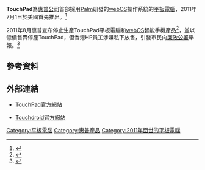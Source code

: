 {{Otheruses|subject=惠普[[平板電腦|平板電腦]]|other=[[筆記型電腦|筆記型電腦]]輸入設備|觸摸板}}
{{Information appliance
| name         = TouchPad
| logo         = 
| image        =
| caption      =
| manufacturer = [[惠普公司|惠普公司]]
| type         = [[平板电脑|平板电脑]]
| releasedate  = 2011年7月1日
| discontinued = 2011年8月18日
| connectivity = 
| lifespan     =
| unitssold    =
| media        =
| os           = HP [[webOS|webOS]] 3.0.2/安致

| input        = 
| camera       = 1.3 [[百萬像素|百萬像素]] (前向)
| power        =
| cpu          = Qualcomm Snapdragon dual-CPU APQ8060 1.2 GHz
| storage      = 16 [[GB|GB]]/ 32 [[GB|GB]]
| memory       = 1 GB, [[Mobile_DDR|Mobile DDR2 SDRAM]]
| display      = 
| audio       = [[Bluetooth|Bluetooth]]、喇叭、耳機
}}
'''TouchPad'''為[[惠普公司|惠普公司]]首部採用[[Palm|Palm]]研發的[[webOS|webOS]]操作系統的[[平板電腦|平板電腦]]，2011年7月1日於美國首先推出。<ref>{{Cite web |url=http://hk.news.yahoo.com/%E6%83%A0%E6%99%AE%E6%8E%A8%E5%B9%B3%E6%9D%BF%E9%9B%BB%E8%85%A6-053000468.html |title=惠普推平板電腦 |accessdate=2011-06-30 |archive-date=2011-07-07 |archive-url=https://web.archive.org/web/20110707051533/http://hk.news.yahoo.com/%E6%83%A0%E6%99%AE%E6%8E%A8%E5%B9%B3%E6%9D%BF%E9%9B%BB%E8%85%A6-053000468.html |dead-url=no }}</ref>

2011年8月惠普宣布停止生產TouchPad平板電腦和[[webOS|webOS]]智能手機產品<ref name="蘋果日報">{{Cite news |url=http://hk.apple.nextmedia.com/template/apple/art_main.php?iss_id=20110820&sec_id=15335&subsec_id=2756&art_id=15539822 | title=不敵 iPad　 TouchPad推出 49天停產HP棄手機、 PC業務 | newspaper=[[蘋果日報_(香港)|蘋果日報 (香港)]] |accessdate=20 August 2011}}</ref>，並以低價售賣停產TouchPad，但香港HP員工涉嫌私下放售，引發市民向[[廉政公署_(香港)|廉政公署]]舉報。<ref>{{Cite news |url=http://hk.apple.nextmedia.com/template/apple/art_main.php?iss_id=20110826&sec_id=4104&subsec_id=11867&art_id=15557303 | title=開賣前已售罄　市民告上廉署 二五折 TouchPad爆貪污| newspaper=蘋果日報 (香港) |accessdate=26 August 2011}}</ref>

==參考資料==
{{reflist}}

==外部連結==
* {{en}} [http://h41112.www4.hp.com/promo/webos/us/en/tablet/touchpad.html TouchPad官方網站]{{Wayback|url=http://h41112.www4.hp.com/promo/webos/us/en/tablet/touchpad.html |date=20110821085359 }}
* {{en}} [https://archive.is/20110825210733/http://fzservers.com/touchdroid/index.php?title=Main_Page Touchdroid官方網站]

[[Category:平板電腦|Category:平板電腦]]
[[Category:惠普產品|Category:惠普產品]]
[[Category:2011年面世的平板電腦|Category:2011年面世的平板電腦]]
